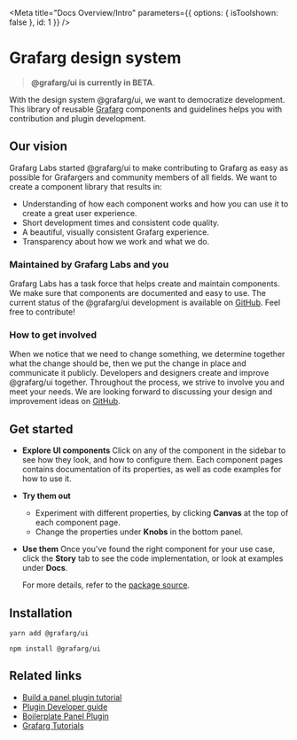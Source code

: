 
<Meta title="Docs Overview/Intro" parameters={{ options: { isToolshown: false }, id: 1 }} />

# Grafarg design system

> **@grafarg/ui is currently in BETA**.

With the design system @grafarg/ui, we want to democratize development. This library of reusable [Grafarg](https://github.com/grafarg/grafarg) components and guidelines helps you with contribution and plugin development.

## Our vision
Grafarg Labs started @grafarg/ui to make contributing to Grafarg as easy as possible for Grafargers and community members of all fields. We want to create a component library that results in:
- Understanding of how each component works and how you can use it to create a great user experience. 
- Short development times and consistent code quality.
- A beautiful, visually consistent Grafarg experience.
- Transparency about how we work and what we do.

### Maintained by Grafarg Labs and you
Grafarg Labs has a task force that helps create and maintain components. We make sure that components are documented and easy to use. The current status of the @grafarg/ui development is available on [GitHub](https://github.com/grafarg/grafarg/projects/26). Feel free to contribute!

### How to get involved
When we notice that we need to change something, we determine together what the change should be, then we put the change in place and communicate it publicly. Developers and designers create and improve @grafarg/ui together. Throughout the process, we strive to involve you and meet your needs. We are looking forward to discussing your design and improvement ideas on [GitHub](https://github.com/grafarg/grafarg/projects/26). 

## Get started

- **Explore UI components**
  Click on any of the component in the sidebar to see how they look, and how to configure them. Each component pages contains documentation of its properties, as well as code examples for how to use it.
- **Try them out**
  - Experiment with different properties, by clicking **Canvas** at the top of each component page.
  - Change the properties under **Knobs** in the bottom panel.
- **Use them**
  Once you've found the right component for your use case, click the **Story** tab to see the code implementation, or look at examples under **Docs**.

  For more details, refer to the [package source](https://github.com/grafarg/grafarg/tree/master/packages/grafarg-ui).

## Installation

`yarn add @grafarg/ui`

`npm install @grafarg/ui`

## Related links

- [Build a panel plugin tutorial](https://grafarg.com/tutorials/build-a-panel-plugin/#0)
- [Plugin Developer guide](https://grafarg.com/docs/grafarg/latest/plugins/developing/development/)
- [Boilerplate Panel Plugin](https://github.com/grafarg/simple-react-panel)
- [Grafarg Tutorials](https://grafarg.com/tutorials/)
